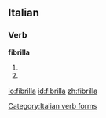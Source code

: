 ==Italian==

===Verb===
'''fibrilla'''

# {{form of|[[third-person|Third-person]] [[singular]] [[present tense]]|fibrillare|lang=Italian}}
# {{form of|[[second-person|Second-person]] singular [[imperative]]|fibrillare|lang=Italian}}

[[Category:Italian verb forms]]

[[io:fibrilla]]
[[id:fibrilla]]
[[zh:fibrilla]]